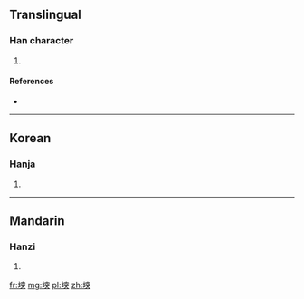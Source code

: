 ==Translingual==

===Han character===
{{Han char|rn=32|rad=土|as=09|sn=12|four=|canj=土十金大 (GJCK)}}

# {{defn|Han|sort=土09}}

====References====
* {{Han ref|kx=0232.190|dkj=05235|dj=0470.160|hdz=10467.070|uh=5817|ud=22551}}

----

==Korean==

===Hanja===
{{ko-hanja|hangeul=돌|rv=dol|mr=tol}}

# {{defn|lang=ko|sort=土09}}

----

==Mandarin==

===Hanzi===
{{cmn-hanzi|pin=[[tū]] ([[tu1]])|wg=t'u<sup>1</sup>}}

# {{defn|lang=cmn|sort=土09}}

[[fr:堗]]
[[mg:堗]]
[[pl:堗]]
[[zh:堗]]